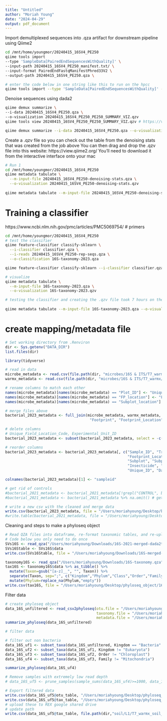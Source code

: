 ```yaml
---
title: "Untitled"
author: "Moriah Young"
date: "2024-04-29"
output: pdf_document
---
```


Import demultiplexed sequences into .qza artifact for downstream pipeline using Qiime2
```bash
cd /mnt/home/youngmor/20240415_16SV4_PE250
qiime tools import 
--type 'SampleData[PairedEndSequencesWithQuality]' \
--input-path 20240415_16SV4_PE250_manifest.txt/ \
--input-format PairedEndFastqManifestPhred33V2 \
--output-path 20240415_16SV4_PE250.qza \

# enter the code below in one string like this to run on the hpcc
qiime tools import --type 'SampleData[PairedEndSequencesWithQuality]' --input-path 20240415_16SV4_PE250_manifest.txt --input-format PairedEndFastqManifestPhred33V2 --output-path 20240415_16SV4_PE250.qza

````

Denoise sequences using dada2
```bash
qiime demux summarize \
--i-data 20240415_16SV4_PE250.qza \
--o-visualization 20240415_16SV4_PE250_PE250_SUMMARY_VIZ.qzv
qiime tools view 20240415_16SV4_PE250_PE250_SUMMARY_VIZ.qzv # https://view.qiime2.org/

qiime demux summarize --i-data 20240415_16SV4_PE250.qza --o-visualization 20240415_16SV4_PE250_PE250_SUMMARY_VIZ.qzv
```

Create a .qzv file so you can check out the table from the denoising stats that was created from the job above
You can then drag and drop the .qzv file into this website: https://view.qiime2.org/ 
You'll need to download it from the interactive interface onto your mac
```bash
# Run 1
cd /mnt/home/youngmor/20240415_16SV4_PE250
qiime metadata tabulate \
  --m-input-file 20240415_16SV4_PE250-denoising-stats.qza \
  --o-visualization 20240415_16SV4_PE250-denoising-stats.qzv
  
qiime metadata tabulate --m-input-file 20240415_16SV4_PE250-denoising-stats.qza --o-visualization 20240415_16SV4_PE250-denoising-stats.qzv
```

# Training a classifier
https://www.ncbi.nlm.nih.gov/pmc/articles/PMC5069754/ # primers
```bash
cd /mnt/home/youngmor/20240415_16SV4_PE250
# test the classifier
qiime feature-classifier classify-sklearn \
  --i-classifier classifier.qza \
  --i-reads 20240415_16SV4_PE250-rep-seqs.qza \
  --o-classification 16S-taxonomy-2023.qza

qiime feature-classifier classify-sklearn --i-classifier classifier.qza --i-reads 20240415_16SV4_PE250-rep-seqs.qza --o-classification 16S-taxonomy-2023.qza

# visualize
qiime metadata tabulate \
  --m-input-file 16S-taxonomy-2023.qza \
  --o-visualization 16S-taxonomy-2023.qzv

# testing the classifier and creating the .qzv file took 7 hours on the hpcc (using the same SLURM code/settings as the denoising script above)
  
qiime metadata tabulate --m-input-file 16S-taxonomy-2023.qza --o-visualization 16S-taxonomy-2023.qzv
```

# create mapping/metadata file
```r
# Set working directory from .Renviron
dir <- Sys.getenv("DATA_DIR")
list.files(dir)

library(tidyverse)

# read in data
microbe_metadata <- read.csv(file.path(dir, "microbes/16S & ITS/T7_warmx/L0/2023/files to create REX 16S 2023 metadata/MY_REX_soil_microbes_2023_metadata.csv"))
warmx_metadata <- read.csv(file.path(dir, "microbes/16S & ITS/T7_warmx/L0/2023/files to create REX 16S 2023 metadata/REX_warmx_metadata.csv"))

# rename columns to match each other
names(microbe_metadata)[names(microbe_metadata) == "Plot_ID"] <- "Unique_ID"
names(microbe_metadata)[names(microbe_metadata) == "FP_location"] <- "Footprint_Location"
names(microbe_metadata)[names(microbe_metadata) == "Subplot_location"] <- "Subplot_Location"

# merge files above
bacterial_2023_metadata <- full_join(microbe_metadata, warmx_metadata, by = c("Unique_ID", "Treatment", "Replicate",
                                      "Footprint", "Footprint_Location", "Subplot", "Subplot_Location"))

# delete columns
# Unique_Field_Location_Code, Experimental_Unit_ID
bacterial_2023_metadata <- subset(bacterial_2023_metadata, select = -c(Unique_Field_Location_Code, Experimental_Unit_ID, Footprint_ID))

# reorder columns
bacterial_2023_metadata <- bacterial_2023_metadata[, c("Sample_ID", "Treatment", "Replicate", "Rep", "Footprint",
                                                       "Footprint_Location", "Rep_Footprint", "Footprint_Treatment_full",
                                                       "Subplot", "Subplot_Location", "Drought", "Warming",
                                                       "Insecticide", "Subplot_Descriptions",
                                                       "Unique_ID", "Date")]

colnames(bacterial_2023_metadata)[1] <- "sampleid"

# get rid of controls
#bacterial_2021_metadata <- bacterial_2021_metadata[!grepl("CONTROL", bacterial_2021_metadata$sampleid),]
#bacterial_2021_metadata <- bacterial_2021_metadata %>% na.omit() # get rid of line 227 which is sample 36 (sample not submitted to RTSF)

# write a new csv with the cleaned and merge data 
write.csv(bacterial_2023_metadata, file = "/Users/moriahyoung/Desktop/bacterial_2023_metadata.csv", row.names = F)
#write.table(bacterial_2021_metadata, file = "/Users/moriahyoung/Desktop/bacterial_2021_metadata.tsv", quote = F, sep = #",", row.names = F)
```

Cleaning and steps to make a phyloseq object
```r
# Read QZA files into dataframe, re-format taxonomic tables, and re-upload them as .csv files
# Code below you only need to do once
SVs16S <- read_qza("/Users/moriahyoung/Downloads/16S-2021-merged-dada2table.qza")
SVs16Stable <- SVs16S$data
write.csv(SVs16Stable, file = "/Users/moriahyoung/Downloads/16S-merged-dada2table.csv")

taxonomy16S <- read_qza("/Users/moriahyoung/Downloads/16S-taxonomy.qza")
tax16S <- taxonomy16S$data %>% as_tibble() %>%
  mutate(Taxon=gsub("[a-z]__", "", Taxon)) %>% 
  separate(Taxon, sep=";", c("Kingdom","Phylum","Class","Order","Family","Genus","Species"))%>%
  mutate(Phylum=replace_na(Phylum,"empty"))
write.csv(tax16S, file = "/Users/moriahyoung/Desktop/phyloseq_object/16S-taxonomy.csv", row.names =F)
```

Filter data
```r
# create phyloseq object
data_16S_unfiltered <- read_csv2phyloseq(otu.file = "/Users/moriahyoung/Desktop/phyloseq_object/16S-merged-dada2table.csv",
                                         taxonomy.file = "/Users/moriahyoung/Desktop/phyloseq_object/16S-taxonomy.csv",
                                         metadata.file = "/Users/moriahyoung/Desktop/phyloseq_object/16S_2021_metadata.csv")
summarize_phyloseq(data_16S_unfiltered)

# filter data

# filter out non bacteria
data_16S_uf1 <- subset_taxa(data_16S_unfiltered, Kingdom == "Bacteria" | Kingdom == "Archaea")
data_16S_uf2 <- subset_taxa(data_16S_uf1, Kingdom != "Eukaryota")
data_16S_uf3 <- subset_taxa(data_16S_uf2, Order != "Chloroplast")
data_16S_uf4 <- subset_taxa(data_16S_uf3, Family != "Mitochondria")

summarize_phyloseq(data_16S_uf4)

# Remove samples with extremely low read depth 
# data_16S_uf5 <- prune_samples(sample_sums(data_16S_uf4)>=1000, data_16S_uf4)

# Export filtered data
write.csv(data_16S_uf5@otu_table, "/Users/moriahyoung/Desktop/phyloseq_object/16S-merged-table-filtered.csv")
write.csv(data_16S_uf5@tax_table, "/Users/moriahyoung/Desktop/phyloseq_object/16S-taxonomy-filtered.csv")
# upload these to REX google shared drive
# update path
write.csv(data_16S_uf5@tax_table, file.path(dir,"soil/L1/T7_warmx_soil_moisture_2022_L1.csv"), row.names=F)
```



